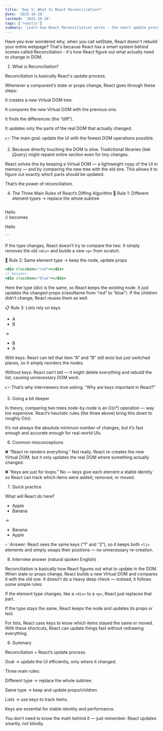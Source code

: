 ```yaml
---
title: 'Day 5: What Is React Reconciliation?'
date: '2025-10-28'
lastmod: '2025-10-28'
tags: ['reactjs']
summary: 'Learn how React Reconciliation works - the smart update process that compares Virtual DOM trees using three key rules: different element types get replaced, same types get updated, and lists use keys for tracking. This efficient diffing algorithm reduces O(n³) complexity to O(n), updating only what actually changed in the real DOM.'
---
```



Have you ever wondered why, when you call setState, React doesn't rebuild your entire webpage?
That's because React has a smart system behind scenes called Reconciliation -
it's how React figure out what actually need to change in DOM.

1. What is Reconciliation?

Reconciliation is basically React's update process.

Whenever a component’s state or props change, React goes through these steps:

It creates a new Virtual DOM tree.

It compares the new Virtual DOM with the previous one.

It finds the differences (the “diff”).

It updates only the parts of the real DOM that actually changed.

👉 The main goal: update the UI with the fewest DOM operations possible.

2. Because directly touching the DOM is slow.
   Tradictional libraries (liek jQuery) might repaint entire section even for tiny changes.

React solves this by keeping a Virtual DOM — a lightweight copy of the UI in memory —
and by comparing the new tree with the old one. This allows it to figure out exactly which parts should be updated.

That’s the power of reconciliation.

4. The Three Main Rules of React’s Diffing Algorithm
   🧩 Rule 1: Different element types → replace the whole subtree
   ```jsx
<div>Hello</div>
// becomes
<p>Hello</p>
```

If the type changes, React doesn’t try to compare the two.
It simply removes the old `<div>` and builds a new `<p>` from scratch.

🎨 Rule 2: Same element type → keep the node, update props

```jsx
<div className="red"></div>
// becomes
<div className="blue"></div>
```

Here the type (div) is the same, so React keeps the existing node.
It just updates the changed props (className from “red” to “blue”).
If the children didn’t change, React reuses them as well.

📋 Rule 3: Lists rely on keys

<ul>
  <li key="1">A</li>
  <li key="2">B</li>
</ul>

→

<ul>
  <li key="2">B</li>
  <li key="1">A</li>
</ul>

With keys: React can tell that item “A” and “B” still exist but just switched places, so it simply reorders the nodes.

Without keys: React can’t tell — it might delete everything and rebuild the list, causing unnecessary DOM work.

👉 That’s why interviewers love asking: “Why are keys important in React?”

5. Going a bit deeper

In theory, comparing two trees node-by-node is an O(n³) operation — way too expensive.
React’s heuristic rules (the three above) bring this down to roughly O(n).

It’s not always the absolute minimum number of changes,
but it’s fast enough and accurate enough for real-world UIs.

6. Common misconceptions

❌ “React re-renders everything.”
Not really. React re-creates the new Virtual DOM, but it only updates the real DOM where something actually changed.

❌ “Keys are just for loops.”
No — keys give each element a stable identity so React can track which items were added, removed, or moved.

7. Quick practice

What will React do here?

<ul>
  <li key="1">Apple</li>
  <li key="2">Banana</li>
</ul>

→

<ul>
  <li key="2">Banana</li>
  <li key="1">Apple</li>
</ul>

✅ Answer:
React sees the same keys (“1” and “2”),
so it keeps both `<li>` elements and simply swaps their positions — no unnecessary re-creation.

8. Interview answer (natural spoken English)

Reconciliation is basically how React figures out what to update in the DOM.
When state or props change, React builds a new Virtual DOM and compares it with the old one.
It doesn’t do a heavy deep check — instead, it follows some simple rules:

If the element type changes, like a `<div>` to a `<p>`, React just replaces that part.

If the type stays the same, React keeps the node and updates its props or text.

For lists, React uses keys to know which items stayed the same or moved.
With these shortcuts, React can update things fast without redrawing everything.

9. Summary

Reconciliation = React’s update process.

Goal → update the UI efficiently, only where it changed.

Three main rules:

Different type → replace the whole subtree.

Same type → keep and update props/children.

Lists → use keys to track items.

Keys are essential for stable identity and performance.

You don’t need to know the math behind it — just remember:
React updates smartly, not blindly.
